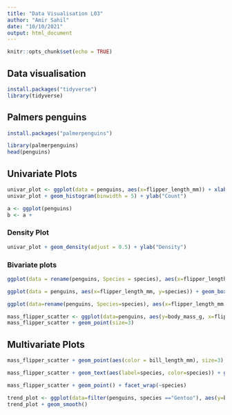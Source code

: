 ```yaml
---
title: "Data Visualisation L03"
author: "Amir Sahil"
date: "10/10/2021"
output: html_document
---
```


```r
knitr::opts_chunk$set(echo = TRUE)
```

## Data visualisation

```r
install.packages("tidyverse")
library(tidyverse)
```

## Palmers penguins

```r
install.packages("palmerpenguins")
```

```r
library(palmerpenguins)
head(penguins)
```
## Univariate Plots

```r
univar_plot <- ggplot(data = penguins, aes(x=flipper_length_mm)) + xlab("Flipper length (mm)")
univar_plot + geom_histogram(binwidth = 5) + ylab("Count")

a <- ggplot(penguins)
b <- a + 

```

### Density Plot

```r
univar_plot + geom_density(adjust = 0.5) + ylab("Density")
```

### Bivariate plots

```r
ggplot(data = rename(penguins, Species = species), aes(x=flipper_length_mm, color=Species)) + geom_density() + theme_bw() + xlab("Flipper Length (mm)") + ylab("Density")
```

```r
ggplot(data = penguins, aes(x=flipper_length_mm, y=species)) + geom_boxplot() + xlab("Flipper lenght (mm)") + ylab("Penguin species")
```

```r
ggplot(data=rename(penguins, Species=species), aes(x=flipper_length_mm, y=Species, fill=Species)) + geom_violin() + theme_bw() + xlab("Flipper length (mm)")
```
```r
mass_flipper_scatter <- ggplot(data=penguins, aes(y=body_mass_g, x=flipper_length_mm)) + xlab("Flipper length (mm)") + ylab("Body mass(g)")
mass_flipper_scatter + geom_point(size=3)
```

## Multivariate Plots

```r
mass_flipper_scatter + geom_point(aes(color = bill_length_mm), size=3) + scale_color_gradient(low="blue", high="red")+guides(color=guide_legend("Bill length (mm)"))
```

```r
mass_flipper_scatter + geom_text(aes(label=species, color=species)) + guides(color=guide_legend("Species"))
```

```r
mass_flipper_scatter + geom_point() + facet_wrap(~species)
```

```r
trend_plot <- ggplot(data=filter(penguins, species =="Gentoo"), aes(y=body_mass_g, x=flipper_length_mm)) + xlab("Flipper length (mm)") + ylab("Body mass (g)") + geom_point()
trend_plot + geom_smooth()
```